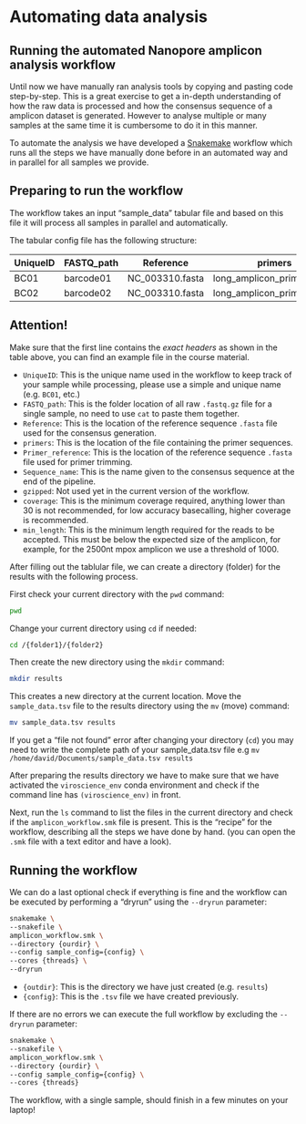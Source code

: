 # Automating data analysis

## Running the automated Nanopore amplicon analysis workflow

Until now we have manually ran analysis tools by copying and pasting code step-by-step. This is a great exercise to get a in-depth understanding of how the raw data is processed and how the consensus sequence of a amplicon dataset is generated. However to analyse multiple or many samples at the same time it is cumbersome to do it in this manner.

To automate the analysis we have developed a [Snakemake](https://snakemake.readthedocs.io/) workflow which runs all the steps we have manually done before in an automated way and in parallel for all samples we provide.

## Preparing to run the workflow

The workflow takes an input "sample_data" tabular file and based on this file it will process all samples in parallel and automatically.

The tabular config file has the following structure:

| UniqueID | FASTQ_path | Reference          | primers                     | Primer_reference     | Sequence_name        | gzipped | coverage | min_length |
|----------|------------|--------------------|-----------------------------|----------------------|----------------------|---------|----------|------------|
| BC01     | barcode01  | NC_003310.fasta    | long_amplicon_primers.fasta | NC_063383.1.fasta    | consensus_barcode01  | TRUE    | 30       | 1000       |
| BC02     | barcode02  | NC_003310.fasta    | long_amplicon_primers.fasta | NC_063383.1.fasta    | consensus_barcode02  | TRUE    | 30       | 1000       |

::: {.callout-warning}
# Attention!
Make sure that the first line contains the _exact headers_ as shown in the table above, you can find an example file in the course material.
:::

- `UniqueID`: This is the unique name used in the workflow to keep track of your sample while processing, please use a simple and unique name (e.g. `BC01`, etc.)
- `FASTQ_path`: This is the folder location of all raw `.fastq.gz` file for a single sample, no need to use `cat` to paste them together.
- `Reference`: This is the location of the reference sequence `.fasta` file used for the consensus generation.
- `primers`: This is the location of the file containing the primer sequences.
- `Primer_reference`: This is the location of the reference sequence `.fasta` file used for primer trimming.
- `Sequence_name`: This is the name given to the consensus sequence at the end of the pipeline.
- `gzipped`: Not used yet in the current version of the workflow.
- `coverage`: This is the minimum coverage required, anything lower than 30 is not recommended, for low accuracy basecalling, higher coverage is recommended.
- `min_length`: This is the minimum length required for the reads to be accepted. This must be below the expected size of the amplicon, for example, for the 2500nt mpox amplicon we use a threshold of 1000.

After filling out the tablular file, we can create a directory (folder) for the results with the following process.

First check your current directory with the `pwd` command:

``` bash
pwd
```

Change your current directory using `cd` if needed:

``` bash
cd /{folder1}/{folder2}
```

Then create the new directory using the `mkdir` command:

``` bash
mkdir results
```

This creates a new directory at the current location. Move the `sample_data.tsv` file to the results directory using the `mv` (move) command:

``` bash
mv sample_data.tsv results
```

::: {.callout-tip}
If you get a "file not found" error after changing your directory (`cd`) you may need to write the complete path of your sample_data.tsv file e.g `mv /home/david/Documents/sample_data.tsv results`
:::

After preparing the results directory we have to make sure that we have activated the `viroscience_env` conda environment and check if the command line has `(viroscience_env)` in front.

Next, run the `ls` command to list the files in the current directory and check if the `amplicon_workflow.smk` file is present. This is the "recipe" for the workflow, describing all the steps we have done by hand. (you can open the `.smk` file with a text editor and have a look).

## Running the workflow

We can do a last optional check if everything is fine and the workflow can be executed by performing a "dryrun" using the `--dryrun` parameter:

``` bash
snakemake \
--snakefile \
amplicon_workflow.smk \
--directory {ourdir} \
--config sample_config={config} \
--cores {threads} \
--dryrun
```

- `{outdir}`: This is the directory we have just created (e.g. `results`)
- `{config}`: This is the `.tsv` file we have created previously.

If there are no errors we can execute the full workflow by excluding the `--dryrun` parameter:

``` bash
snakemake \
--snakefile \
amplicon_workflow.smk \
--directory {ourdir} \
--config sample_config={config} \
--cores {threads}
```

::: {.callout-note}
The workflow, with a single sample, should finish in a few minutes on your laptop!
:::
